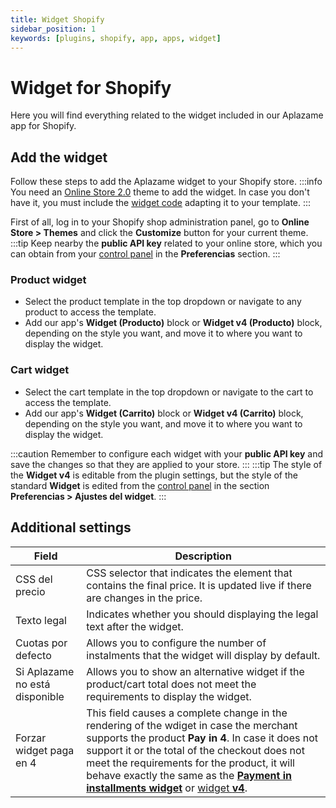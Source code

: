 ```yaml
---
title: Widget Shopify
sidebar_position: 1
keywords: [plugins, shopify, app, apps, widget]
---
```

# Widget for Shopify
Here you will find everything related to the widget included in our Aplazame app for Shopify.

## Add the widget
Follow these steps to add the Aplazame widget to your Shopify store.
:::info
  You need an [Online Store 2.0](https://help.shopify.com/en/manual/online-store/themes/managing-themes/upgrading-themes) theme to add the widget.
  In case you don't have it, you must include the [widget code](../../../api/widget) adapting it to your template.
:::

First of all, log in to your Shopify shop administration panel, go to **Online Store > Themes** and click the **Customize** button for your current theme.
:::tip
  Keep nearby the **public API key** related to your online store, which you can obtain from your [control panel](https://vendors.aplazame.com/) in the **Preferencias** section.
:::

### Product widget
- Select the product template in the top dropdown or navigate to any product to access the template.
- Add our app's **Widget (Producto)** block or **Widget v4 (Producto)** block, depending on the style you want, and move it to where you want to display the widget.

### Cart widget
- Select the cart template in the top dropdown or navigate to the cart to access the template.
- Add our app's **Widget (Carrito)** block or **Widget v4 (Carrito)** block, depending on the style you want, and move it to where you want to display the widget.

:::caution
  Remember to configure each widget with your **public API key** and save the changes so that they are applied to your store.
:::
:::tip
  The style of the  **Widget v4** is editable from the plugin settings, but the style of the standard **Widget** is edited from the [control panel](https://vendors.aplazame.com/) in the section **Preferencias > Ajustes del widget**.
:::

## Additional settings

Field | Description
----- | -----------
CSS del precio | CSS selector that indicates the element that contains the final price. It is updated live if there are changes in the price.
Texto legal | Indicates whether you should displaying the legal text after the widget.
Cuotas por defecto | Allows you to configure the number of instalments that the widget will display by default.
Si Aplazame no está disponible | Allows you to show an alternative widget if the product/cart total does not meet the requirements to display the widget.
Forzar widget paga en 4 | This field causes a complete change in the rendering of the wdiget in case the merchant supports the product **Pay in 4**. In case it does not support it or the total of the checkout does not meet the requirements for the product, it will behave exactly the same as the [**Payment in installments widget**](../../../api/widget/installment-payment#simulation) or [widget **v4**](../../../api/widget/widget-v4).
